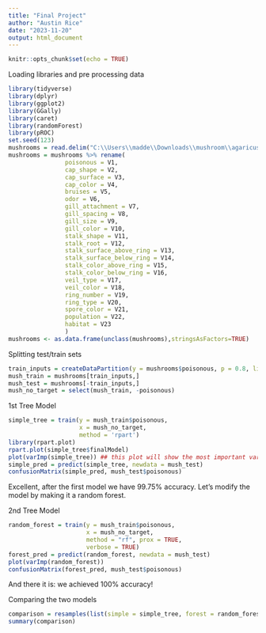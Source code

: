 ---
title: "Final Project"
author: "Austin Rice"
date: "2023-11-20"
output: html_document
---

```{r setup, include=FALSE}
knitr::opts_chunk$set(echo = TRUE)
```

Loading libraries and pre processing data
```{r}
library(tidyverse)
library(dplyr)
library(ggplot2)
library(GGally)
library(caret)
library(randomForest)
library(pROC)
set.seed(123)
mushrooms = read.delim("C:\\Users\\madde\\Downloads\\mushroom\\agaricus-lepiota.data", sep = ",", header = FALSE)
mushrooms = mushrooms %>% rename(
                poisonous = V1,
                cap_shape = V2,
                cap_surface = V3,
                cap_color = V4,
                bruises = V5,
                odor = V6,
                gill_attachment = V7,
                gill_spacing = V8,
                gill_size = V9,
                gill_color = V10,
                stalk_shape = V11,
                stalk_root = V12,
                stalk_surface_above_ring = V13,
                stalk_surface_below_ring = V14,
                stalk_color_above_ring = V15,
                stalk_color_below_ring = V16,
                veil_type = V17,
                veil_color = V18,
                ring_number = V19,
                ring_type = V20,
                spore_color = V21,
                population = V22,
                habitat = V23
                )
mushrooms <- as.data.frame(unclass(mushrooms),stringsAsFactors=TRUE)
```

Splitting test/train sets
```{r}
train_inputs = createDataPartition(y = mushrooms$poisonous, p = 0.8, list = FALSE)
mush_train = mushrooms[train_inputs,]
mush_test = mushrooms[-train_inputs,]
mush_no_target = select(mush_train, -poisonous)
```

1st Tree Model
```{r}
simple_tree = train(y = mush_train$poisonous,
                    x = mush_no_target,
                    method = 'rpart')
library(rpart.plot)
rpart.plot(simple_tree$finalModel)
plot(varImp(simple_tree)) ## this plot will show the most important variables 
simple_pred = predict(simple_tree, newdata = mush_test)
confusionMatrix(simple_pred, mush_test$poisonous)

```

Excellent, after the first model we have 99.75% accuracy. 
Let's modify the model by making it a random forest.

2nd Tree Model
```{r}
random_forest = train(y = mush_train$poisonous,
                      x = mush_no_target,
                      method = "rf", prox = TRUE,
                      verbose = TRUE)
forest_pred = predict(random_forest, newdata = mush_test)
plot(varImp(random_forest))
confusionMatrix(forest_pred, mush_test$poisonous)

```

And there it is: we achieved 100% accuracy!


Comparing the two models
```{r}
comparison = resamples(list(simple = simple_tree, forest = random_forest))
summary(comparison)
```

